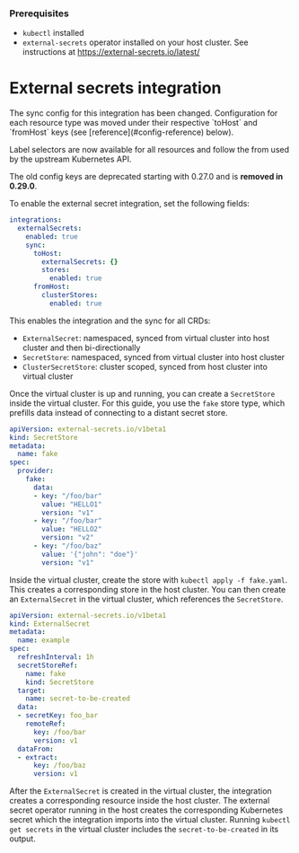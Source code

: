
<ProAdmonition/>

### Prerequisites

- `kubectl` installed
- `external-secrets` operator installed on your host cluster. See instructions at https://external-secrets.io/latest/

# External secrets integration

<Admonition type="warning" title="Deprecation Notice">
  The sync config for this integration has been changed.
  Configuration for each resource type was moved under their respective `toHost` and `fromHost` keys (see [reference](#config-reference) below).

  Label selectors are now available for all resources and follow the from used by the upstream Kubernetes API.

  The old config keys are deprecated starting with 0.27.0 and is **removed in 0.29.0**.
</Admonition>

To enable the external secret integration, set the following fields:

```yaml
integrations:
  externalSecrets:
    enabled: true
    sync:
      toHost:
        externalSecrets: {}
        stores:
          enabled: true
      fromHost:
        clusterStores:
          enabled: true
```

This enables the integration and the sync for all CRDs:
- `ExternalSecret`: namespaced, synced from virtual cluster into host cluster and then bi-directionally
- `SecretStore`: namespaced, synced from virtual cluster into host cluster
- `ClusterSecretStore`: cluster scoped, synced from host cluster into virtual cluster

Once the virtual cluster is up and running, you can create a `SecretStore` inside the virtual cluster.
For this guide, you use the `fake` store type, which prefills data instead of connecting to a distant secret store.

```yaml
apiVersion: external-secrets.io/v1beta1
kind: SecretStore
metadata:
  name: fake
spec:
  provider:
    fake:
      data:
      - key: "/foo/bar"
        value: "HELLO1"
        version: "v1"
      - key: "/foo/bar"
        value: "HELLO2"
        version: "v2"
      - key: "/foo/baz"
        value: '{"john": "doe"}'
        version: "v1"
```

Inside the virtual cluster, create the store with `kubectl apply -f fake.yaml`.
This creates a corresponding store in the host cluster.
You can then create an `ExternalSecret` in the virtual cluster, which references the `SecretStore`.

```yaml
apiVersion: external-secrets.io/v1beta1
kind: ExternalSecret
metadata:
  name: example
spec:
  refreshInterval: 1h
  secretStoreRef:
    name: fake
    kind: SecretStore
  target:
    name: secret-to-be-created
  data:
  - secretKey: foo_bar
    remoteRef:
      key: /foo/bar
      version: v1
  dataFrom:
  - extract:
      key: /foo/baz
      version: v1
```

After the `ExternalSecret` is created in the virtual cluster, the integration creates a corresponding resource inside the host cluster.
The external secret operator running in the host creates the corresponding Kubernetes secret which the integration imports into the virtual cluster.
Running `kubectl get secrets` in the virtual cluster includes the `secret-to-be-created` in its output.
